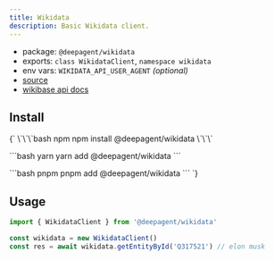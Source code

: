 ```yaml
---
title: Wikidata
description: Basic Wikidata client.
---
```


- package: `@deepagent/wikidata`
- exports: `class WikidataClient`, `namespace wikidata`
- env vars: `WIKIDATA_API_USER_AGENT` _(optional)_
- [source](https://github.com/amardeeplakshkar/deepagent/blob/main/packages/wikidata/src/wikidata-client.ts)
- [wikibase api docs](https://github.com/maxlath/wikibase-sdk)

## Install

<PackageTabs>
{`
\`\`\`bash npm
npm install @deepagent/wikidata
\`\`\`

\`\`\`bash yarn
yarn add @deepagent/wikidata
\`\`\`

\`\`\`bash pnpm
pnpm add @deepagent/wikidata
\`\`\`
`}
</PackageTabs>

## Usage

```ts
import { WikidataClient } from '@deepagent/wikidata'

const wikidata = new WikidataClient()
const res = await wikidata.getEntityById('Q317521') // elon musk
```
